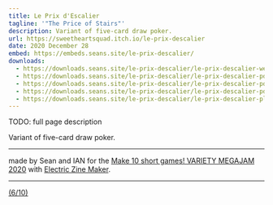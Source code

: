 ```yaml
---
title: Le Prix d'Escalier
tagline: '"The Price of Stairs"'
description: Variant of five-card draw poker.
url: https://sweetheartsquad.itch.io/le-prix-descalier
date: 2020 December 28
embed: https://embeds.seans.site/le-prix-descalier/
downloads:
  - https://downloads.seans.site/le-prix-descalier/le-prix-descalier-web.zip
  - https://downloads.seans.site/le-prix-descalier/le-prix-descalier-pdf-a4.zip
  - https://downloads.seans.site/le-prix-descalier/le-prix-descalier-pdf-letter.zip
  - https://downloads.seans.site/le-prix-descalier/le-prix-descalier-pdf-book.zip
  - https://downloads.seans.site/le-prix-descalier/le-prix-descalier-plaintext.zip
---
```


TODO: full page description



Variant of five-card draw poker.

---

made by Sean and IAN for the&nbsp;[Make 10 short games! VARIETY MEGAJAM 2020](https://itch.io/jam/vmj2020) with [Electric Zine Maker](https://alienmelon.itch.io/electric-zine-maker).

---

[(6/10)](https://itch.io/c/1319442/variety-megajam-2020-entries)
